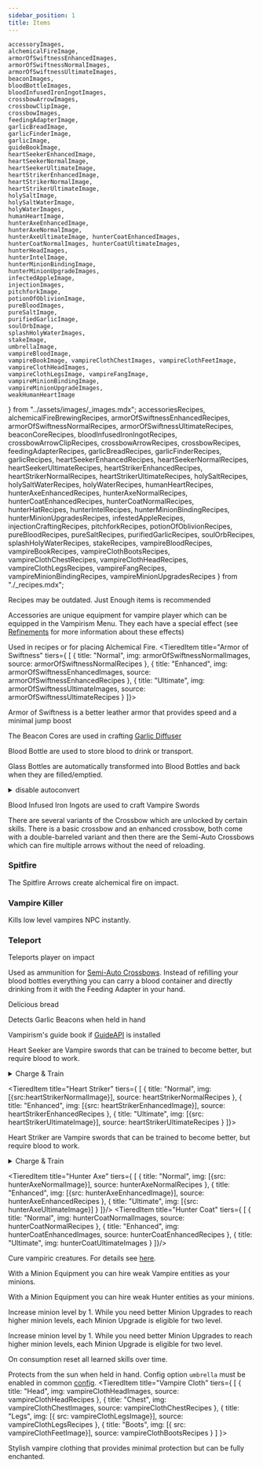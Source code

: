 ```yaml
---
sidebar_position: 1
title: Items
---
```


    accessoryImages,
    alchemicalFireImage,
    armorOfSwiftnessEnhancedImages,
    armorOfSwiftnessNormalImages,
    armorOfSwiftnessUltimateImages,
    beaconImages,
    bloodBottleImages,
    bloodInfusedIronIngotImages,
    crossbowArrowImages,
    crossbowClipImage,
    crossbowImages,
    feedingAdapterImage,
    garlicBreadImage,
    garlicFinderImage,
    garlicImage,
    guideBookImage,
    heartSeekerEnhancedImage,
    heartSeekerNormalImage,
    heartSeekerUltimateImage,
    heartStrikerEnhancedImage,
    heartStrikerNormalImage,
    heartStrikerUltimateImage,
    holySaltImage,
    holySaltWaterImage,
    holyWaterImages,
    humanHeartImage,
    hunterAxeEnhancedImage,
    hunterAxeNormalImage,
    hunterAxeUltimateImage, hunterCoatEnhancedImages,
    hunterCoatNormalImages, hunterCoatUltimateImages,
    hunterHeadImages,
    hunterIntelImage,
    hunterMinionBindingImage,
    hunterMinionUpgradeImages,
    infectedAppleImage,
    injectionImages,
    pitchforkImage,
    potionOfOblivionImage,
    pureBloodImages,
    pureSaltImage,
    purifiedGarlicImage,
    soulOrbImage,
    splashHolyWaterImages,
    stakeImage,
    umbrellaImage,
    vampireBloodImage,
    vampireBookImage, vampireClothChestImages, vampireClothFeetImage, vampireClothHeadImages,
    vampireClothLegsImage, vampireFangImage,
    vampireMinionBindingImage,
    vampireMinionUpgradeImages,
    weakHumanHeartImage
} from "../assets/images/_images.mdx";
    accessoriesRecipes,
    alchemicalFireBrewingRecipes,
    armorOfSwiftnessEnhancedRecipes,
    armorOfSwiftnessNormalRecipes,
    armorOfSwiftnessUltimateRecipes,
    beaconCoreRecipes,
    bloodInfusedIronIngotRecipes,
    crossbowArrowClipRecipes,
    crossbowArrowRecipes,
    crossbowRecipes,
    feedingAdapterRecipes,
    garlicBreadRecipes,
    garlicFinderRecipes,
    garlicRecipes,
    heartSeekerEnhancedRecipes,
    heartSeekerNormalRecipes,
    heartSeekerUltimateRecipes,
    heartStrikerEnhancedRecipes,
    heartStrikerNormalRecipes,
    heartStrikerUltimateRecipes, holySaltRecipes, holySaltWaterRecipes, holyWaterRecipes, humanHeartRecipes,
    hunterAxeEnhancedRecipes,
    hunterAxeNormalRecipes,
    hunterCoatEnhancedRecipes,
    hunterCoatNormalRecipes,
    hunterHatRecipes, hunterIntelRecipes, hunterMinionBindingRecipes, hunterMinionUpgradesRecipes,
    infestedAppleRecipes, injectionCraftingRecipes,
    pitchforkRecipes,
    potionOfOblivionRecipes, pureBloodRecipes, pureSaltRecipes,
    purifiedGarlicRecipes, soulOrbRecipes, splashHolyWaterRecipes,
    stakeRecipes, vampireBloodRecipes,
    vampireBookRecipes,
    vampireClothBootsRecipes,
    vampireClothChestRecipes,
    vampireClothHeadRecipes,
    vampireClothLegsRecipes, vampireFangRecipes, vampireMinionBindingRecipes, vampireMinionUpgradesRecipes
} from "./_recipes.mdx";

Recipes may be outdated. Just Enough items is recommended
<Items title="Accessories" img={accessoryImages} source={accessoriesRecipes}>

Accessories are unique equipment for vampire player which can be equipped in the Vampirism Menu. They each have a special effect (see [Refinements](refinements.md) for more information about these effects)
</Items>
<Item title="Alchemical Fire" img={alchemicalFireImage} source={alchemicalFireBrewingRecipes}>

Used in recipes or for placing Alchemical Fire.
</Item>
<TieredItem title="Armor of Swiftness" tiers={ [
    {
        title: "Normal",
        img: armorOfSwiftnessNormalImages,
        source: armorOfSwiftnessNormalRecipes
    },
    {
        title: "Enhanced",
        img: armorOfSwiftnessEnhancedImages,
        source: armorOfSwiftnessEnhancedRecipes
    },
    {
        title: "Ultimate",
        img: armorOfSwiftnessUltimateImages,
        source: armorOfSwiftnessUltimateRecipes
    }
]}>

Armor of Swiftness is a better leather armor that provides speed and a minimal jump boost
</TieredItem>
<Items title="Beacon Core" img={beaconImages} source={beaconCoreRecipes}>

The Beacon Cores are used in crafting [Garlic Diffuser](blocks.mdx#garlic-diffuser)
</Items>
<Items title="Blood Bottle" img={bloodBottleImages}>

Blood Bottle are used to store blood to drink or transport.

Glass Bottles are automatically transformed into Blood Bottles and back when they are filled/emptied.

<details><summary>disable autoconvert</summary>

You can disable the automatic conversion of Glass Bottles to Blood Bottles by setting `autoConvertGlassBottles` in the common config to `false`. Then you must craft the bottles.

</details>
</Items>
<Items title="Blood Infused Iron Ingot" img={bloodInfusedIronIngotImages} source={bloodInfusedIronIngotRecipes}>

Blood Infused Iron Ingots are used to craft Vampire Swords

</Items>
<Items title="Crossbow" img={crossbowImages} source={crossbowRecipes}>
    There are several variants of the Crossbow which are unlocked by certain skills.
    There is a basic crossbow and an enhanced crossbow, both come with a double-barreled variant and then there are the Semi-Auto Crossbows which can fire multiple arrows without the need of reloading.
</Items>
<Items title="Crossbow Arrow" img={crossbowArrowImages} source={crossbowArrowRecipes}>

### Spitfire
The Spitfire Arrows create alchemical fire on impact.

### Vampire Killer
Kills low level vampires NPC instantly.

### Teleport
Teleports player on impact
</Items>
<Item title="Crossbow Clip" img={crossbowClipImage} source={crossbowArrowClipRecipes}>

Used as ammunition for [Semi-Auto Crossbows](#crossbow).
</Item>
<Item title="Feeding Adapter" img={feedingAdapterImage} source={feedingAdapterRecipes} >
    Instead of refilling your blood bottles everything you can carry a blood container and directly drinking from it with the Feeding Adapter in your hand.
</Item>
<Item title="Garlic" img={garlicImage} source={garlicRecipes}></Item>
<Item title="Garlic Bread" img={garlicBreadImage} source={garlicBreadRecipes}>

Delicious bread

</Item>
<Item title="Garlic Finder" img={garlicFinderImage} source={garlicFinderRecipes}>

Detects Garlic Beacons when held in hand

</Item>
<Item title="Guide Book" img={guideBookImage}>

Vampirism's guide book if [GuideAPI](https://www.curseforge.com/minecraft/mc-mods/guide-api-village-and-pillage) is installed

</Item>
<TieredItem title="Heart Seeker" tiers={ [
    {
        title: "Normal",
        img: [{ src: heartSeekerNormalImage}],
        source: heartSeekerNormalRecipes
    },
    {
        title: "Enhanced",
        img: [{ src: heartSeekerEnhancedImage}],
        source: heartSeekerEnhancedRecipes
    },
    {
        title: "Ultimate",
        img: [{ src: heartSeekerUltimateImage}],
        source: heartSeekerUltimateRecipes
    }
]}>

Heart Seeker are Vampire swords that can be trained to become better, but require blood to work.
<details><summary>Charge & Train</summary>

#### Charge
To change a Heart Seeker put it onto a [Blood Pedestal](./blocks.mdx#blood-pedestal) that sits on top of a [Blood Container](./blocks.mdx#blood-container).

#### Train
Simply kill mobs

</details>
</TieredItem>

<TieredItem title="Heart Striker" tiers={ [
    {
        title: "Normal",
        img: [{src:heartStrikerNormalImage}],
        source: heartStrikerNormalRecipes
    },
    {
        title: "Enhanced",
        img: [{src: heartStrikerEnhancedImage}],
        source: heartStrikerEnhancedRecipes
    },
    {
        title: "Ultimate",
        img: [{src: heartStrikerUltimateImage}],
        source: heartStrikerUltimateRecipes
    }
]}>

Heart Striker are Vampire swords that can be trained to become better, but require blood to work.
<details><summary>Charge & Train</summary>

#### Charge
To change a Heart Striker put it onto a [Blood Pedestal](./blocks.mdx#blood-pedestal) that sits on top of a [Blood Container](./blocks.mdx#blood-container).

#### Train
Simply kill mobs

</details>
</TieredItem>

<Items title="Holy Water" img={holyWaterImages} source={holyWaterRecipes}></Items>
<Items title="Splash Holy Water" img={splashHolyWaterImages} source={splashHolyWaterRecipes}></Items>
<Item title="Human Heart" img={humanHeartImage} source={humanHeartRecipes}></Item>
<Item title="Weak Human Heart" img={weakHumanHeartImage}></Item>
<TieredItem title="Hunter Axe" tiers={ [
    {
        title: "Normal",
        img: [{src: hunterAxeNormalImage}],
        source: hunterAxeNormalRecipes
    },
    {
        title: "Enhanced",
        img: [{src: hunterAxeEnhancedImage}],
        source: hunterAxeEnhancedRecipes
    },
    {
        title: "Ultimate",
        img: [{src: hunterAxeUltimateImage}]
    }
]}/>
<TieredItem title="Hunter Coat" tiers={ [
    {
        title: "Normal",
        img: hunterCoatNormalImages,
        source: hunterCoatNormalRecipes
    },
    {
        title: "Enhanced",
        img: hunterCoatEnhancedImages,
        source: hunterCoatEnhancedRecipes
    },
    {
        title: "Ultimate",
        img: hunterCoatUltimateImages
    }
]}/>
<Items title="Hunter Hat" img={hunterHeadImages} source={hunterHatRecipes}></Items>
<Item title="Hunter Intel" img={hunterIntelImage} source={hunterIntelRecipes}></Item>
<Item title="Infested Apple" img={infectedAppleImage} source={infestedAppleRecipes}>

Cure vampiric creatures. For details see [here](../other/vampiric-creatures.md#curing-creatures).
</Item>
<Items title="Injection" img={injectionImages} source={injectionCraftingRecipes}/>
<Item title="Vampire Minion Binding" img={vampireMinionBindingImage} source={vampireMinionBindingRecipes}>

With a Minion Equipment you can hire weak Vampire entities as your minions.
</Item>
<Item title="Hunter Minion Binding" img={hunterMinionBindingImage} source={hunterMinionBindingRecipes}>

With a Minion Equipment you can hire weak Hunter entities as your minions.
</Item>
<Items title="Vampire Minion Upgrade" img={vampireMinionUpgradeImages} source={vampireMinionUpgradesRecipes}>

Increase minion level by 1. While you need better Minion Upgrades to reach higher minion levels, each Minion Upgrade is eligible for two level.
</Items>
<Items title="Hunter Minion Upgrade" img={hunterMinionUpgradeImages} source={hunterMinionUpgradesRecipes}>

Increase minion level by 1. While you need better Minion Upgrades to reach higher minion levels, each Minion Upgrade is eligible for two level.
</Items>

<Item title="Pitchfork" img={pitchforkImage} source={pitchforkRecipes}></Item>
<Item title="Potion of Oblivion" img={potionOfOblivionImage} source={potionOfOblivionRecipes}>

On consumption reset all learned skills over time.
</Item>
<Items title="Pure Blood" img={pureBloodImages} source={pureBloodRecipes}></Items>
<Item title="Purified Garlic" img={purifiedGarlicImage} source={purifiedGarlicRecipes}></Item>
<Item title="Soul Orb" img={soulOrbImage} source={soulOrbRecipes}></Item>
<Item title="Stake" img={stakeImage} source={stakeRecipes}></Item>
<Item title="Umbrella" img={umbrellaImage}>

Protects from the sun when held in hand. Config option `umbrella` must be enabled in common [config](../configuration.md).
</Item>
<TieredItem title="Vampire Cloth" tiers={
    [
        {
            title: "Head",
            img: vampireClothHeadImages,
            source: vampireClothHeadRecipes
        },
        {
            title: "Chest",
            img: vampireClothChestImages,
            source: vampireClothChestRecipes
        },
        {
            title: "Legs",
            img: [{ src: vampireClothLegsImage}],
            source: vampireClothLegsRecipes
        },
        {
            title: "Boots",
            img: [{ src: vampireClothFeetImage}],
            source: vampireClothBootsRecipes
        }
    ]
}>

Stylish vampire clothing that provides minimal protection but can be fully enchanted.
</TieredItem>
<Item title="Vampire Fang" img={vampireFangImage} source={vampireFangRecipes}/>
<Item title="Vampire Blood" img={vampireBloodImage} source={vampireBloodRecipes}/>
<Item title="Vampire Book" img={vampireBookImage} source={vampireBookRecipes}/>
